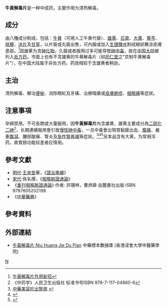 {{Medical}}
'''牛黃解毒片'''是一种中成药，主要作用为清热解毒。

==成分==
由八種成分制成，包括：[[牛黄|牛黄]]（可用人工牛黄代替）、[[雄黄|雄黄]]、[[石膏|石膏]]、[[大黄|大黄]]、[[黄芩|黄芩]]、[[桔梗|桔梗]]、[[冰片|冰片]]及[[甘草|甘草]]，以片裝或丸裝出售，可內服或加入[[生理鹽水|生理鹽水]]制成糊狀蘸涂皮膚患部。<ref>[http://ny.stgloballink.com/health_ZY/201107/t20110725_1615687.html 牛黃解毒片外用新招]{{dead link|date=2018年3月 |bot=InternetArchiveBot |fix-attempted=yes }}</ref>因雄黄为含[[砷化物|砷化物]]，久服或者服用过多可能导致[[砷中毒|砷中毒]]，故在[[中国大陆|中国大陆]]被列入[[处方药|处方药]]。市面上也有不含雄黄的牛黄解毒片（如[[同仁堂|同仁堂]]之“京制牛黄解毒片”），在中国大陆属于非处方药，药效相较于含雄黄者稍逊。

==主治==
清热解毒、解治[[便秘|便秘]]、消除眼紅及牙痛、治療暗瘡或[[皮膚|皮膚]][[皰疹|皰疹]]、[[咽喉痛|咽喉痛]]等症狀。

==注意事項==
孕婦禁用。不可長期或大量服用，因'''牛黃解毒片'''內含雄黄，雄黄主要成分為[[二硫化二砷|二硫化二砷]]<ref>《中药学》人民卫生出版社 标准书号ISBN 978-7-117-04860-6</ref>，长期連續服用會引致[[砷中毒|慢性砷中毒]]，一旦中毒會出現胃黏膜出血、[[腹痛|腹痛]]、嚴重[[腹瀉|腹瀉]]、腰部酸痛、腎炎及[[腎衰竭|急性腎衰竭]]等症狀。<ref>[http://health.people.com.cn/BIG5/14740/22121/8393827.html 中藥美容吃出腎病] {{webarchive|url=https://web.archive.org/web/20091031124119/http://health.people.com.cn/BIG5/14740/22121/8393827.html |date=2009-10-31 }}</ref><ref>{{Cite web |url=http://www.uufashion.com/fitness/6/1199.shtml |title=牛黃解毒片切不可想吃就吃 |access-date=2011-10-06 |archive-date=2016-03-07 |archive-url=https://web.archive.org/web/20160307134745/http://www.uufashion.com/fitness/6/1199.shtml |dead-url=no }}</ref><ref>{{Cite web |url=http://big5.huaxia.com/hxjk/zhyx/zycs/2011/08/2528345.html |title=清熱解毒牛黃解毒片服用不可超一週 |access-date=2011-10-06 |archive-date=2014-02-27 |archive-url=https://web.archive.org/web/20140227110221/http://big5.huaxia.com/hxjk/zhyx/zycs/2011/08/2528345.html |dead-url=no }}</ref>另本品含有大黄，为常用泻药，故胃肠功能较差者应慎用。

==參考文獻==
*[[明代|明代]]·[[王肯堂|王肯堂]]著，《[[證治準繩|證治準繩]]》
*[[宋代|宋代]]·佚名撰，《[[咽喉脈證通論|咽喉脈證通論]]》
*《[[重刊咽喉脈證通論|重刊咽喉脈證通論]]》·作者: 許珊林，曹炳章·岳麓書社出版·ISBN 9787805202198
*《[[藥典|中華藥典]]》

==參考資料==
{{reflist|1}}
<references />

==外部連結==
* [http://libproject.hkbu.edu.hk/was40/detail?channelid=44273&searchword=herb_id=D00109 牛黃解毒片 Niu Huang Jie Du Pian] 中藥標本數據庫 (香港浸會大學中醫藥學院) {{zh-hant}}{{en}}

[[Category:方劑|N]]